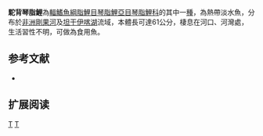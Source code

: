 {{Speciesbox 
| genus = Citharidium 
| species = gibbosus
| status = NT
| status_system = IUCN3.1
| authority =  [[Boulenger|Boulenger]], 1899
| synonyms = 
}}
'''駝背琴脂鯉'''為[[輻鰭魚綱|輻鰭魚綱]][[脂鯉目|脂鯉目]][[琴脂鯉亞目|琴脂鯉亞目]][[琴脂鯉科|琴脂鯉科]]的其中一[[種|種]]，為熱帶淡水魚，分布於[[非洲|非洲]][[剛果河|剛果河]]及[[坦干伊喀湖|坦干伊喀湖]]流域，本體長可達61公分，棲息在河口、河灣處，生活習性不明，可做為食用魚。

==参考文献==
{{refbegin}}
*{{FishBase_species|genus=Citharidium|species=gibbosus|year=2014|month=1}}
{{refend}}

== 扩展阅读 ==
{{refbegin}}
{{wikispecies-inline|Citharidium gibbosus|駝背琴脂鯉}}
{{refend}}
{{Taxonbar|from=Q5500584}}

[[Category:食用魚|T]]
[[Category:脊鱗琴脂鯉屬|T]]